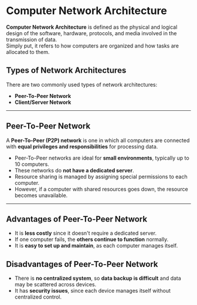 # Computer Network Architecture

**Computer Network Architecture** is defined as the physical and logical design of the software, hardware, protocols, and media involved in the transmission of data.  
Simply put, it refers to how computers are organized and how tasks are allocated to them.

## Types of Network Architectures

There are two commonly used types of network architectures:

- **Peer-To-Peer Network**
- **Client/Server Network**

---

## Peer-To-Peer Network

A **Peer-To-Peer (P2P) network** is one in which all computers are connected with **equal privileges and responsibilities** for processing data.

- Peer-To-Peer networks are ideal for **small environments**, typically up to 10 computers.
- These networks do **not have a dedicated server**.
- Resource sharing is managed by assigning special permissions to each computer.
- However, if a computer with shared resources goes down, the resource becomes unavailable.

---

## Advantages of Peer-To-Peer Network

-  It is **less costly** since it doesn't require a dedicated server.
-  If one computer fails, the **others continue to function** normally.
-  It is **easy to set up and maintain**, as each computer manages itself.

## Disadvantages of Peer-To-Peer Network

-  There is **no centralized system**, so **data backup is difficult** and data may be scattered across devices.
-  It has **security issues**, since each device manages itself without centralized control.
